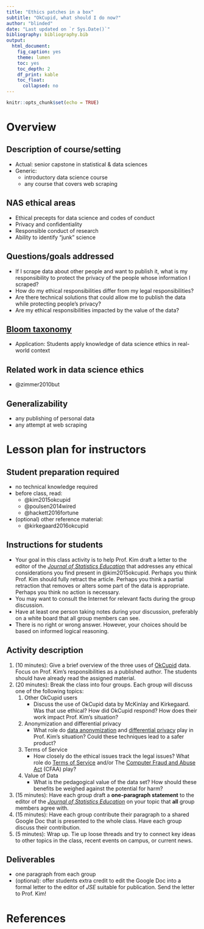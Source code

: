 ```yaml
---
title: "Ethics patches in a box"
subtitle: "OkCupid, what should I do now?"
author: "blinded"
date: "Last updated on `r Sys.Date()`"
bibliography: bibliography.bib
output:
  html_document:
    fig_caption: yes
    theme: lumen
    toc: yes
    toc_depth: 2
    df_print: kable
    toc_float:
      collapsed: no
---
```


```r
knitr::opts_chunk$set(echo = TRUE)
```

# Overview

## Description of course/setting

- Actual: senior capstone in statistical & data sciences
- Generic:
    - introductory data science course
    - any course that covers web scraping

## NAS ethical areas

- Ethical precepts for data science and codes of conduct
- Privacy and confidentiality
- Responsible conduct of research
- Ability to identify “junk” science

## Questions/goals addressed

- If I scrape data about other people and want to publish it, what is my responsibility to protect the privacy of the people whose information I scraped? 
- How do my ethical responsibilities differ from my legal responsibilities? 
- Are there technical solutions that could allow me to publish the data while protecting people's privacy? 
- Are my ethical responsibilities impacted by the value of the data? 

## [Bloom taxonomy](https://en.wikipedia.org/wiki/Bloom%27s_taxonomy#/media/File:Bloom%E2%80%99s_Taxonomy_Verbs.png)

- Application: Students apply knowledge of data science ethics in real-world context

## Related work in data science ethics

- @zimmer2010but

## Generalizability

- any publishing of personal data
- any attempt at web scraping

# Lesson plan for instructors


## Student preparation required

- no technical knowledge required
- before class, read:
    - @kim2015okcupid
    - @poulsen2014wired
    - @hackett2016fortune
- (optional) other reference material:
    - @kirkegaard2016okcupid

## Instructions for students

- Your goal in this class activity is to help Prof. Kim draft a letter to the editor of the [*Journal of Statistics Education*](https://en.wikipedia.org/wiki/Journal_of_Statistics_Education) that addresses any ethical considerations you find present in @kim2015okcupid. Perhaps you think Prof. Kim should fully retract the article. Perhaps you think a partial retraction that removes or alters some part of the data is appropriate. Perhaps you think no action is necessary. 
- You may want to consult the Internet for relevant facts during the group discussion. 
- Have at least one person taking notes during your discussion, preferably on a white board that all group members can see. 
- There is no right or wrong answer. However, your choices should be based on informed logical reasoning. 



## Activity description

#. (10 minutes): Give a brief overview of the three uses of [OkCupid](https://en.wikipedia.org/wiki/OkCupid) data. Focus on Prof. Kim's responsibilities as a published author. The students should have already read the assigned material. 
#. (20 minutes): Break the class into four groups. Each group will discuss one of the following topics:
    #. Other OkCupid users
        - Discuss the use of OkCupid data by McKinlay and Kirkegaard. Was that use ethical? How did OkCupid respond? How does their work impact Prof. Kim's situation?
    #. Anonymization and differential privacy
        - What role do [data anonymization](https://en.wikipedia.org/wiki/Data_anonymization) and [differential privacy](https://en.wikipedia.org/wiki/Differential_privacy) play in Prof. Kim's situation? Could these techniques lead to a safer product? 
    #. Terms of Service
        - How closely do the ethical issues track the legal issues? What role do [Terms of Service](https://en.wikipedia.org/wiki/Terms_of_service) and/or The [Computer Fraud and Abuse Act](https://en.wikipedia.org/wiki/Computer_Fraud_and_Abuse_Act) (CFAA) play? 
    #. Value of Data
        - What is the pedagogical value of the data set? How should these benefits be weighed against the potential for harm? 
#. (15 minutes): Have each group draft a **one-paragraph statement** to the editor of the [*Journal of Statistics Education*](https://en.wikipedia.org/wiki/Journal_of_Statistics_Education) on your topic that **all** group members agree with. 
#. (15 minutes): Have each group contribute their paragraph to a shared Google Doc that is presented to the whole class. Have each group discuss their contribution. 
#. (5 minutes): Wrap up. Tie up loose threads and try to connect key ideas to other topics in the class, recent events on campus, or current news. 



## Deliverables

- one paragraph from each group
- (optional): offer students extra credit to edit the Google Doc into a formal letter to the editor of *JSE* suitable for publication. Send the letter to Prof. Kim!


# References